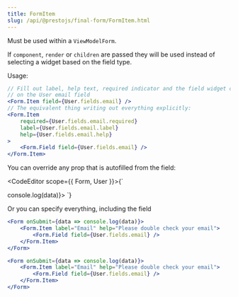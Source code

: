 ```yaml
---
title: FormItem
slug: /api/@prestojs/final-form/FormItem.html
---
```


Must be used within a `ViewModelForm`.

If `component`, `render` or `children` are passed they will be used instead of selecting a widget
based on the field type.

Usage:

```jsx
// Fill out label, help text, required indicator and the field widget component to use based
// on the User email field
<Form.Item field={User.fields.email} />
// The equivalent thing writing out everything explicitly:
<Form.Item
    required={User.fields.email.required}
    label={User.fields.email.label}
    help={User.fields.email.help}
>
    <Form.Field field={User.fields.email} />
</Form.Item>
```

You can override any prop that is autofilled from the field:

<CodeEditor scope={{ Form, User }}>{`
<Form onSubmit={data => console.log(data)}>
    <Form.Item field={User.fields.email} label="Email Address" />
</Form>`}
</CodeEditor>


Or you can specify everything, including the field

```jsx {1-2}
<Form onSubmit={data => console.log(data)}>
    <Form.Item label="Email" help="Please double check your email">
        <Form.Field field={User.fields.email} />
    </Form.Item>
</Form>
```

```jsx live=true
<Form onSubmit={data => console.log(data)}>
    <Form.Item label="Email" help="Please double check your email">
        <Form.Field field={User.fields.email} />
    </Form.Item>
</Form>
```
